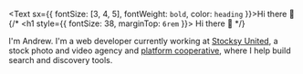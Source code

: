 
<Text sx={{ fontSize: [3, 4, 5], fontWeight: `bold`, color: `heading` }}>Hi there <span class='wave'>👋</span></Text>
{/* <h1 style={{ fontSize: 38, marginTop: `6rem` }}> Hi there <span class='wave'>👋</span></h1> */}

I'm Andrew. I'm a web developer currently working at [Stocksy United](https://stocksy.com), a stock photo and video agency and [platform cooperative](https://en.wikipedia.org/wiki/Platform_cooperative), where I help build search and discovery tools.